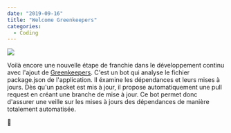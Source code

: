 ```yaml
---
date: "2019-09-16"
title: "Welcome Greenkeepers"
categories:
  - Coding
---
```


![](./greenkeepers.png)

Voilà encore une nouvelle étape de franchie dans le développement continu avec l'ajout de [Greenkeepers](https://greenkeeper.io "Greenkeepers"). C'est un bot qui analyse le fichier package.json de l'application. Il éxamine les dépendances et leurs mises à jours. Dès qu'un packet est mis à jour, il propose automatiquement une pull request en créant une branche de mise à jour. Ce bot permet donc d'assurer une veille sur les mises à jours des dépendances de manière totalement automatisée.

🤖